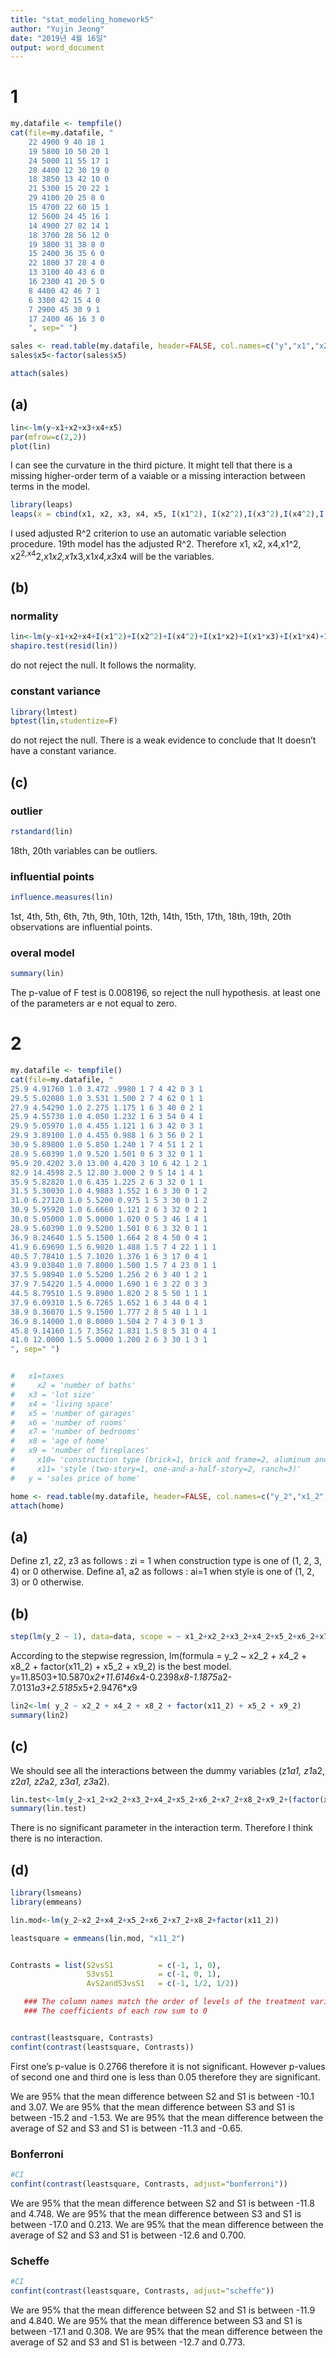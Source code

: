---
title: "stat_modeling_homework5"
author: "Yujin Jeong"
date: "2019년 4월 16일"
output: word_document
---

# 1

```{r}
my.datafile <- tempfile()
cat(file=my.datafile, "
    22 4900 9 40 18 1
    19 5800 10 50 20 1
    24 5000 11 55 17 1
    28 4400 12 30 19 0
    18 3850 13 42 10 0
    21 5300 15 20 22 1
    29 4100 20 25 8 0
    15 4700 22 60 15 1
    12 5600 24 45 16 1
    14 4900 27 82 14 1
    18 3700 28 56 12 0
    19 3800 31 38 8 0
    15 2400 36 35 6 0
    22 1800 37 28 4 0
    13 3100 40 43 6 0
    16 2300 41 20 5 0
    8 4400 42 46 7 1
    6 3300 42 15 4 0
    7 2900 45 30 9 1
    17 2400 46 16 3 0
    ", sep=" ")

sales <- read.table(my.datafile, header=FALSE, col.names=c("y","x1","x2","x3","x4","x5"))
sales$x5<-factor(sales$x5)

attach(sales)

```

## (a)

```{r}
lin<-lm(y~x1+x2+x3+x4+x5)
par(mfrow=c(2,2))
plot(lin)
```

I can see the curvature in the third picture. It might tell that there is a missing higher-order term of a vaiable or a missing interaction between terms in the model.


```{r}
library(leaps)
leaps(x = cbind(x1, x2, x3, x4, x5, I(x1^2), I(x2^2),I(x3^2),I(x4^2),I(x1*x2),I(x1*x3),I(x1*x4),I(x2*x3),I(x2*x4),I(x3*x4)), y = y, nbest=2,  method="adjr2")
```

I used adjusted R^2 criterion to use an automatic variable selection procedure. 19th model has the adjusted R^2. Therefore x1, x2, x4,x1^2, x2^2,x4^2,x1*x2,x1*x3,x1*x4,x3*x4 will be the variables. 

## (b)

### normality

```{r}
lin<-lm(y~x1+x2+x4+I(x1^2)+I(x2^2)+I(x4^2)+I(x1*x2)+I(x1*x3)+I(x1*x4)+I(x3*x4) )
shapiro.test(resid(lin))
```

do not reject the null. It follows the normality.

### constant variance

```{r}
library(lmtest)
bptest(lin,studentize=F)
```

do not reject the null. There is a weak evidence to conclude that It doesn't have a constant variance.

## (c)

### outlier

```{r}
rstandard(lin)
```

18th, 20th variables can be outliers.

### influential points

```{r}
influence.measures(lin)
```

1st, 4th, 5th, 6th, 7th, 9th, 10th, 12th, 14th, 15th, 17th, 18th, 19th, 20th observations are influential points.

### overal model 

```{r}
summary(lin)
```

The p-value of F test is 0.008196, so reject the null hypothesis. at least one of the parameters ar e not equal to zero.

# 2

```{r}
my.datafile <- tempfile()
cat(file=my.datafile, "
25.9 4.91760 1.0 3.472 .9980 1 7 4 42 0 3 1
29.5 5.02080 1.0 3.531 1.500 2 7 4 62 0 1 1
27.9 4.54290 1.0 2.275 1.175 1 6 3 40 0 2 1 
25.9 4.55730 1.0 4.050 1.232 1 6 3 54 0 4 1
29.9 5.05970 1.0 4.455 1.121 1 6 3 42 0 3 1
29.9 3.89100 1.0 4.455 0.988 1 6 3 56 0 2 1
30.9 5.89800 1.0 5.850 1.240 1 7 4 51 1 2 1
28.9 5.60390 1.0 9.520 1.501 0 6 3 32 0 1 1
95.9 20.4202 3.0 13.00 4.420 3 10 6 42 1 2 1
82.9 14.4598 2.5 12.80 3.000 2 9 5 14 1 4 1
35.9 5.82820 1.0 6.435 1.225 2 6 3 32 0 1 1
31.5 5.30030 1.0 4.9883 1.552 1 6 3 30 0 1 2
31.0 6.27120 1.0 5.5200 0.975 1 5 3 30 0 1 2
30.9 5.95920 1.0 6.6660 1.121 2 6 3 32 0 2 1
30.0 5.05000 1.0 5.0000 1.020 0 5 3 46 1 4 1
28.9 5.60390 1.0 9.5200 1.501 0 6 3 32 0 1 1
36.9 8.24640 1.5 5.1500 1.664 2 8 4 50 0 4 1
41.9 6.69690 1.5 6.9020 1.488 1.5 7 4 22 1 1 1
40.5 7.78410 1.5 7.1020 1.376 1 6 3 17 0 4 1
43.9 9.03840 1.0 7.8000 1.500 1.5 7 4 23 0 1 1
37.5 5.98940 1.0 5.5200 1.256 2 6 3 40 1 2 1
37.9 7.54220 1.5 4.0000 1.690 1 6 3 22 0 3 3
44.5 8.79510 1.5 9.8900 1.820 2 8 5 50 1 1 1
37.9 6.09310 1.5 6.7265 1.652 1 6 3 44 0 4 1
38.9 8.36070 1.5 9.1500 1.777 2 8 5 48 1 1 1
36.9 8.14000 1.0 8.0000 1.504 2 7 4 3 0 1 3
45.8 9.14160 1.5 7.3562 1.831 1.5 8 5 31 0 4 1
41.0 12.0000 1.5 5.0000 1.200 2 6 3 30 1 3 1
", sep=" ")


#	x1=taxes
#     x2 = 'number of baths'
#	x3 = 'lot size'
#	x4 = 'living space'
#	x5 = 'number of garages'
#	x6 = 'number of rooms'
#	x7 = 'number of bedrooms'
#	x8 = 'age of home'
#	x9 = 'number of fireplaces'
#     x10= 'construction type (brick=1, brick and frame=2, aluminum and frame=3, frame=4)'
#     x11= 'style (two-story=1, one-and-a-half-story=2, ranch=3)'
#	y = 'sales price of home'

home <- read.table(my.datafile, header=FALSE, col.names=c("y_2","x1_2","x2_2","x3_2","x4_2","x5_2","x6_2","x7_2","x8_2","x9_2", "x10_2","x11_2"))
attach(home)
```

## (a)

Define z1, z2, z3 as follows : zi = 1 when construction type is one of (1, 2, 3, 4)  or 0 otherwise. 
Define a1, a2 as follows : ai=1 when style is one of (1, 2, 3) or 0 otherwise.

## (b)

```{r}
step(lm(y_2 ~ 1), data=data, scope = ~ x1_2+x2_2+x3_2+x4_2+x5_2+x6_2+x7_2+x8_2+x9_2+factor(x10_2)+factor(x11_2))
```

According to the stepwise regression, lm(formula = y_2 ~ x2_2 + x4_2 + x8_2 + factor(x11_2) + x5_2 + 
    x9_2) is the best model. y=11.8503+10.5870*x2+11.6146*x4-0.2398*x8-1.1875*a2-7.0131*a3+2.5185*x5+2.9476*x9
    
    
```{r}
lin2<-lm( y_2 ~ x2_2 + x4_2 + x8_2 + factor(x11_2) + x5_2 + x9_2)
summary(lin2)
```

## (c)

We should see all the interactions between the dummy variables (z1*a1, z1*a2, z2*a1, z2*a2, z3*a1, z3*a2).

```{r}
lin.test<-lm(y_2~x1_2+x2_2+x3_2+x4_2+x5_2+x6_2+x7_2+x8_2+x9_2+(factor(x10_2):factor(x11_2)))
summary(lin.test)
```

There is no significant parameter in the interaction term. Therefore I think there is no interaction.

## (d)

```{r}
library(lsmeans)
library(emmeans)

lin.mod<-lm(y_2~x2_2+x4_2+x5_2+x6_2+x7_2+x8_2+factor(x11_2))

leastsquare = emmeans(lin.mod, "x11_2")


Contrasts = list(S2vsS1          = c(-1, 1, 0),  
                 S3vsS1          = c(-1, 0, 1),   
                 AvS2andS3vsS1   = c(-1, 1/2, 1/2))

   ### The column names match the order of levels of the treatment variable
   ### The coefficients of each row sum to 0


contrast(leastsquare, Contrasts)
confint(contrast(leastsquare, Contrasts))
```

 First one's p-value is 0.2766 therefore it is not significant. However p-values of second one and third one is less than 0.05 therefore they are significant. 

We are 95% that the mean difference between S2 and S1 is between -10.1 and 3.07.
We are 95% that the mean difference between S3 and S1 is between -15.2 and -1.53.
We are 95% that the mean difference between the average of S2 and S3 and S1 is between -11.3 and -0.65.

### Bonferroni

```{r}
#CI
confint(contrast(leastsquare, Contrasts, adjust="bonferroni"))
```

We are 95% that the mean difference between S2 and S1 is between -11.8 and 4.748.
We are 95% that the mean difference between S3 and S1 is between -17.0 and 0.213.
We are 95% that the mean difference between the average of S2 and S3 and S1 is between -12.6 and 0.700.

### Scheffe

```{r}
#CI
confint(contrast(leastsquare, Contrasts, adjust="scheffe"))
```

We are 95% that the mean difference between S2 and S1 is between -11.9 and 4.840.
We are 95% that the mean difference between S3 and S1 is between -17.1 and 0.308.
We are 95% that the mean difference between the average of S2 and S3 and S1 is between -12.7 and 0.773.